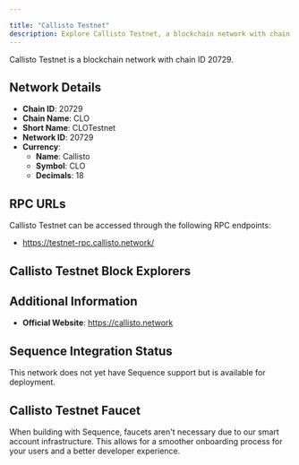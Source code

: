 ```yaml
---

title: "Callisto Testnet"
description: Explore Callisto Testnet, a blockchain network with chain ID 20729. Learn about its native currency, Callisto, and how to interact with the network.
---
```




Callisto Testnet is a blockchain network with chain ID 20729.

## Network Details

- **Chain ID**: 20729
- **Chain Name**: CLO
- **Short Name**: CLOTestnet
- **Network ID**: 20729
- **Currency**: 
  - **Name**: Callisto
  - **Symbol**: CLO
  - **Decimals**: 18

## RPC URLs

Callisto Testnet can be accessed through the following RPC endpoints:

- https://testnet-rpc.callisto.network/

## Callisto Testnet Block Explorers



## Additional Information

- **Official Website**: https://callisto.network

## Sequence Integration Status

This network does not yet have Sequence support but is available for deployment.

## Callisto Testnet Faucet

When building with Sequence, faucets aren't necessary due to our smart account infrastructure. This allows for a smoother onboarding process for your users and a better developer experience.
